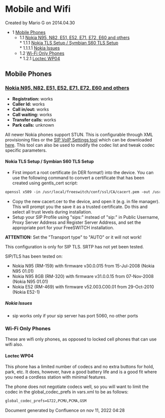 
# Mobile and Wifi 

 Created by  Mario G on 2014.04.30

* 1 [Mobile Phones](#mobile-phones)  
   * 1.1 [Nokia N95, N82, E51, E52, E71, E72, E60 and others](#mobile-phones)  
         * 1.1.1 [Nokia TLS Setup / Symbian S60 TLS Setup](#nokia-tls-setup--symbian-s60-tls-setup)  
                  * 1.1.1.1 [Nokia Issues](#nokia-issues)  
   * 1.2 [Wi-Fi Only Phones](#mobile-phones)  
         * 1.2.1 [Loctec WP04](#loctec-wp04)

## Mobile Phones

### [Nokia N95, N82, E51, E52, E71, E72, E60 and others](https://wiki.freeswitch.org/wiki/Nokia%5FN95 "Nokia N95")

* **Registration:** works
* **Caller Id:** works
* **Call in/out:** works
* **Call waiting:** works
* **Transfer calls:** works
* **Park calls:** unknown

All newer Nokia phones support STUN. This is configurable through XML provisioning files or the [SIP VoIP Settings tool](http://discussion.forum.nokia.com/forum/showthread.php?t=118118) which can be downloaded [here](http://www.forum.nokia.com/info/sw.nokia.com/id/d476061e-90ca-42e9-b3ea-1a852f3808ec/SIP%5FVoIP%5FSettings.html). This tool can also be used to modify the codec list and tweak codec specific parameters.

#### Nokia TLS Setup / Symbian S60 TLS Setup

* First import a root certificate (in DER format!) into the device. You can use the following command to convert a certificate that has been created using gentls\_cert script:

```xml
openssl x509 -in /usr/local/freeswitch/conf/ssl/CA/cacert.pem -out /usr/local/freeswitch/conf/ssl/CA/cacert.cer -outform DER
```

* Copy the new cacert.cer to the device, and open it (e.g. in file manager). This will prompt you the save it as a trusted certificate. Do this and select all trust levels during installation.
* Setup your SIP Profile using "sips:" instead of "sip:" in Public Username, Proxy Server Address and Register Server Address, and set the appropriate port for your FreeSWITCH installation.

**ATTENTION:** Set the "Transport type" to "AUTO" or it will not work!

This configuration is only for SIP TLS. SRTP has not yet been tested.

SIP/TLS has been tested on:

* Nokia N95 (RM-159) with firmware v30.0.015 from 15-Jul-2008 (Nokia N95 01.01)
* Nokia N95 8GB (RM-320) with firmware v31.0.0.15 from 07-Nov-2008 (Nokia N95 01.01)
* Nokia E52 (RM-469) with firmware v52.003.C00.01 from 29-Oct-2010 (Nokia E52-1)

##### Nokia Issues

* sip works only if your sip server has port 5060, no other ports

### Wi-Fi Only Phones

These are wifi only phones, as opposed to locked cell phones that can use wifi also.

#### Loctec WP04

This phone has a limited number of codecs and no extra buttons for hold, park, etc. It does, however, have a good battery life and is a good fit where you need a cordless station with minimal features.

The phone does not negotiate codecs well, so you will want to limit the codec in the global\_codec\_prefs in vars.xml to be as follows:

```xml
global_codec_prefs=G722,PCMU,PCMA,GSM
```

Document generated by Confluence on nov 11, 2022 04:28
